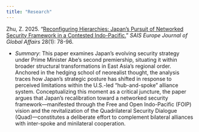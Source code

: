 ```yaml
---
title: "Research"
---
```


Zhu, Z. 2025. "[Reconfiguring Hierarchies: Japan's Pursuit of Networked Security Framework in a Contested Indo-Pacific.](https://www.saisjournal.eu//article/112-Reconfiguring-Hierarchies-Japans-Pursuit-of-Networked-Security-in-a-Contested-In.cfm)" *SAIS Europe Journal of Global Affairs* 28(1): 78-96.

-   *Summary*: This paper examines Japan’s evolving security strategy under Prime Minister Abe’s second premiership, situating it within broader structural transformations in East Asia’s regional order. Anchored in the hedging school of neorealist thought, the analysis traces how Japan’s strategic posture has shifted in response to perceived limitations within the U.S.-led “hub-and-spoke” alliance system. Conceptualizing this moment as a critical juncture, the paper argues that Japan’s recalibration toward a networked security framework—manifested through the Free and Open Indo-Pacific (FOIP) vision and the revitalization of the Quadrilateral Security Dialogue (Quad)—constitutes a deliberate effort to complement bilateral alliances with inter-spoke and minilateral cooperation.
